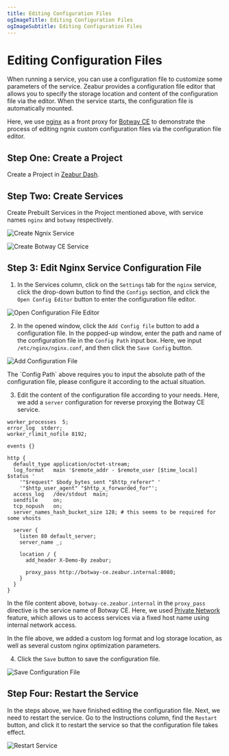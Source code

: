 ```yaml
---
title: Editing Configuration Files
ogImageTitle: Editing Configuration Files
ogImageSubtitle: Editing Configuration Files
---
```



# Editing Configuration Files

When running a service, you can use a configuration file to customize some parameters of the service. Zeabur provides a configuration file editor that allows you to specify the storage location and content of the configuration file via the editor. When the service starts, the configuration file is automatically mounted.

Here, we use [nginx](https://nginx.com/) as a front proxy for [Botway CE](https://github.com/botwayorg/ce) to demonstrate the process of editing ngnix custom configuration files via the configuration file editor.

## Step One: Create a Project

Create a Project in [Zeabur Dash](https://dash.zeabur.com/).

## Step Two: Create Services

Create Prebuilt Services in the Project mentioned above, with service names `nginx` and `botway` respectively.

![Create Ngnix Service](/deploy/config-edit/create-nginx-service.en-US.png)

![Create Botway CE Service](/deploy/config-edit/create-botwayce-service.en-US.png)

## Step 3: Edit Nginx Service Configuration File

1. In the Services column, click on the `Settings` tab for the `nginx` service, click the drop-down button to find the `Configs` section, and click the `Open Config Editor` button to enter the configuration file editor.

![Open Configuration File Editor](/deploy/config-edit/open-config-editor.en-US.png)

2. In the opened window, click the `Add Config file` button to add a configuration file. In the popped-up window, enter the path and name of the configuration file in the `Config Path` input box. Here, we input `/etc/nginx/nginx.conf`, and then click the `Save Config` button.

![Add Configuration File](/deploy/config-edit/create-new-config.en-US.png)

<Callout>
    The `Config Path` above requires you to input the absolute path of the configuration file, please configure it according to the actual situation.
</Callout>

3. Edit the content of the configuration file according to your needs. Here, we add a `server` configuration for reverse proxying the Botway CE service.

```nginx
worker_processes  5;
error_log  stderr;
worker_rlimit_nofile 8192;

events {}

http {
  default_type application/octet-stream;
  log_format   main '$remote_addr - $remote_user [$time_local]  $status '
    '"$request" $body_bytes_sent "$http_referer" '
    '"$http_user_agent" "$http_x_forwarded_for"';
  access_log   /dev/stdout  main;
  sendfile     on;
  tcp_nopush   on;
  server_names_hash_bucket_size 128; # this seems to be required for some vhosts

  server {
    listen 80 default_server;
    server_name _;

    location / {
      add_header X-Demo-By zeabur;
    
      proxy_pass http://botway-ce.zeabur.internal:8080;
    }
  }
}
```
In the file content above, `botway-ce.zeabur.internal` in the `proxy_pass` directive is the service name of Botway CE. Here, we used [Private Network](/deploy/private-networking) feature, which allows us to access services via a fixed host name using internal network access.

In the file above, we added a custom log format and log storage location, as well as several custom nginx optimization parameters.

4. Click the `Save` button to save the configuration file.

![Save Configuration File](/deploy/config-edit/save-config.en-US.png)

## Step Four: Restart the Service

In the steps above, we have finished editing the configuration file. Next, we need to restart the service. Go to the Instructions column, find the `Restart` button, and click it to restart the service so that the configuration file takes effect.

![Restart Service](/deploy/config-edit/restart-service.en-US.png)